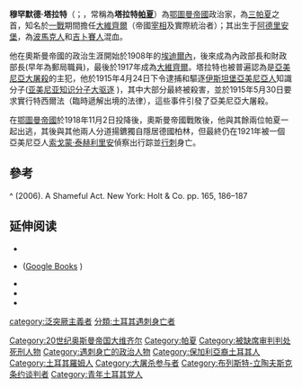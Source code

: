 {{Infobox officeholder
|name             = 穆罕默德·塔拉特
|honorific-suffix = [[帕夏|帕夏]]
|image            = Mehmed Talat Pasha.jpg
|image_size       = 200px
|ethnicity        = [[波馬克人|波馬克人]]
|nationality      = {{OTE}}
|caption          = 
|order1           =
|office1          = {{OTE}}[[奥斯曼帝国大维齐尔|大維齊爾]]
|monarch1         = [[穆罕默德五世_(奥斯曼帝国)|穆罕默德五世]]<br />[[穆罕默德六世_(奧斯曼帝國)|穆罕默德六世]]
|predecessor1     = [[薩伊德·哈里姆帕夏|薩伊德·哈里姆帕夏]]
|successor1       = [[艾哈邁德·伊澤特帕夏|艾哈邁德·伊澤特帕夏]]
|term_start1      = 1917年2月4日
|term_end1        = 1918年10月8日
|birth_date       = {{Birth date|1874|9|1}}
|birth_place      = {{OTE}}{{link-en|埃迪尔内州|Adrianople Vilayet}}[[克爾賈利|克爾賈利]] (今屬[[保加利亚|保加利亚]][[克爾賈利州|克爾賈利州]])
|death_date       = {{death date and age|1921|3|15|1874|9|1}}
|death_place      = {{GER-1918}}[[柏林|柏林]]
|party            = [[聯合進步委員會|聯合進步委員會]]
|spouse           =
|religion         = [[伊斯蘭教|伊斯蘭教]]
}}

'''穆罕默德·塔拉特'''（{{lang-ota|محمد طلعت|Mehmed Talât}}；{{bd|1874年|9月1日|1921年|3月15日}}，常稱為'''塔拉特[[帕夏|帕夏]]'''）為[[鄂圖曼帝國|鄂圖曼帝國]]政治家，為[[三帕夏|三帕夏]]之首，知名於[[一戰|一戰]]期間擔任[[大維齊爾|大維齊爾]]（帝國[[宰相|宰相]]及實際統治者）；其出生于[[阿德里安堡|阿德里安堡]]，為[[波馬克人|波馬克人]]和[[吉卜賽人|吉卜賽人]]混血。

他在奧斯曼帝國的政治生涯開始於1908年的[[埃迪爾內|埃迪爾內]]，後來成為內政部長和財政部長(早年為郵局職員)，最後於1917年成為[[大維齊爾|大維齊爾]]。塔拉特也被普遍認為是[[亞美尼亞大屠殺|亞美尼亞大屠殺]]的主犯，他於1915年4月24日下令逮捕和驅逐[[伊斯坦堡|伊斯坦堡]][[亞美尼亞人|亞美尼亞人]]知識分子([[亚美尼亚知识分子大驱逐|亚美尼亚知识分子大驱逐]]
)，其中大部分最終被殺害，並於1915年5月30日要求實行特西爾法（臨時遞解出境的法律），這些事件引發了亞美尼亞大屠殺。

在[[鄂圖曼帝國|鄂圖曼帝國]]於1918年11月2日投降後，奧斯曼帝國戰敗後，他與其餘兩位帕夏一起出逃，其後與其他兩人分道揚鑣獨自隱居德國柏林，但最終仍在1921年被一個亞美尼亞人[[索戈蒙·泰赫利里安|索戈蒙·泰赫利里安]]偵察出行踪並[[塔拉特帕夏遇刺案|行刺]]身亡。

==參考==
^ {{link-en|Taner Akçam|Taner Akçam|Akçam, Taner}} (2006). A Shameful Act. New York: Holt & Co. pp. 165, 186–187

{{s-start}}
{{s-off}}
{{succession box|title=[[奥斯曼帝国大维齐尔|奥斯曼帝国大维齐尔]]|before=[[薩伊德·哈里姆帕夏|薩伊德·哈里姆帕夏]]|after=[[艾哈邁德·伊澤特帕夏|艾哈邁德·伊澤特帕夏]]|years=1917年2月4日 - 1918年10月8日}}
{{s-end}}

==延伸阅读==

* {{cite journal|last1=Hofmann|first1=Tessa|author1-link=Tessa Hofmann|date=2020|title=A Hundred Years Ago: The Assassination of Mehmet Talaat (15 March 1921) and the Berlin Criminal Proceedings against Soghomon Tehlirian (2/3 June 1921): Background, Context, Effect|url=https://agmipublications.asnet.am/wp-content/uploads/2021/03/IJAGS_Vol._5_N1_67-89.pdf|journal=[[International_Journal_of_Armenian_Genocide_Studies|International Journal of Armenian Genocide Studies]]|volume=5|issue=1|pages=67–90|doi=10.51442/ijags.0009|issn=1829-4405|doi-access=free|access-date=2022-04-08|archive-date=2021-03-21|archive-url=https://web.archive.org/web/20210321091928/https://agmipublications.asnet.am/wp-content/uploads/2021/03/IJAGS_Vol._5_N1_67-89.pdf|dead-url=no}}
* {{cite book |last=Kieser |first=Hans-Lukas |author-link=Hans-Lukas Kieser |date=2018 |title=Talaat Pasha: Father of Modern Turkey, Architect of Genocide |title-link=Talaat Pasha: Father of Modern Turkey, Architect of Genocide|publisher=[[Princeton_University_Press|Princeton University Press]] |isbn=978-0-691-15762-7}} ([https://books.google.com/books?id=hhtEDwAAQBAJ Google Books] {{Wayback|url=https://books.google.com/books?id=hhtEDwAAQBAJ |date=20220407110633 }})
* {{Cite journal|last=Olson|first=Robert W.|date=1986|title=The Remains of Talat: A Dialectic between Republic and Empire|journal=Die Welt des Islams|volume=26|issue=1/4|pages=46–56 |doi=10.2307/1570757 |jstor=1570757 |issn=0043-2539}}
*{{cite book|last=Mango|first=Andrew|title=Atatürk: The Biography of the Founder of Modern Turkey|title-link=|publisher=[[Harry_N._Abrams|Harry N. Abrams]]|year=2002|isbn=978-1585673346|author-link=Andrew Mango}}
*{{cite book |last1=Nichanian |first1=Mikaël |author1-link=:fr:Mikaël Nichanian |title=Détruire les Arméniens. Histoire d'un génocide |date=2015 |publisher=[[Presses_Universitaires_de_France|Presses Universitaires de France]] |isbn=978-2-13-062617-6 |language=fr|trans-title=Destroying the Armenians: History of a Genocide}}


{{Grand Viziers of Ottoman Empire}}
{{DEFAULTSORT: Talaat Pasha}}
[[Category:20世纪奥斯曼帝国大维齐尔|Category:20世纪奥斯曼帝国大维齐尔]]
[[Category:帕夏|Category:帕夏]]
[[Category:被缺席审判判处死刑人物|Category:被缺席审判判处死刑人物]]
[[Category:遇刺身亡的政治人物|Category:遇刺身亡的政治人物]]
[[Category:保加利亞裔土耳其人|Category:保加利亞裔土耳其人]]
[[Category:土耳其羅姆人|Category:土耳其羅姆人]]
[[Category:大屠杀参与者|Category:大屠杀参与者]]
[[category:泛突厥主義者|category:泛突厥主義者]]
[[Category:布列斯特-立陶夫斯克条约谈判者|Category:布列斯特-立陶夫斯克条约谈判者]]
[[Category:青年土耳其党人|Category:青年土耳其党人]]
[[分類:土耳其遇刺身亡者|分類:土耳其遇刺身亡者]]